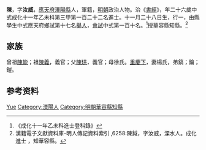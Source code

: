 {{Otheruses|other=名为陳鉞的其他人物|陈钺}}
{{明清人物信息框
| 姓名 = 陳鉞
| 原名 =
| 圖片名稱= 
| 圖片大小 =
| 圖片說明 = 
| 最高職務 =
| 國家 = 大明 
| 爵位 =
| 籍貫 = [[應天府|應天府]][[溧陽縣|溧陽縣]]
| 族裔 = 
| 旗籍 = 
| 字號 = 
| 諡號 =
| 出生日期 = 十一月二十八日
| 出生地點 =
| 逝世日期 = 
| 逝世地點 =
| 墓葬 =
| 配偶 = 楊氏
| 親屬 = 曾祖[[陳能|陳能]]，祖[[陳義|陳義]]，父[[陳珙|陳珙]]，母徐氏
| 出身 =
* 成化十一年乙未科進士
| 經歷 =
| 著作 =  
*
*
*
}}
'''陳{{ruby|鉞|-{zh-hans:yuè;zh-tw:ㄩㄝˋ}-}}'''{{BD|1450年||？年||}}，字'''汝威'''，[[應天府|應天府]][[溧陽縣|溧陽縣]]人，軍籍，[[明朝|明朝]]政治人物。治《[[書經|書經]]》，年二十六歲中式成化十一年乙未科第三甲第一百二十二名進士。十一月二十八日生，行一，由縣學生中式應天府鄉試第十七名[[舉人|舉人]]，[[會試|會試]]中式第一百十名。<ref>《成化十一年乙未科進士登科錄》</ref>授華容縣知縣。<ref>漢籍電子文獻資料庫-明人傳記資料索引 ,6258:陳鉞，字汝威，溧水人。成化進士 ，知華容縣。</ref>

== 家族 ==
曾祖[[陳能|陳能]]；祖[[陳義|陳義]]，義官；父[[陳珙|陳珙]]，義官；母徐氏。[[重慶下|重慶下]]，妻楊氏，弟鎬；鑰；鎧。

== 参考资料 ==
{{reflist}}

{{成化十一年乙未科殿试金榜}}

{{Authority control}}

{{DEFAULTSORT:Chen陈}}
[[Category:陈姓|Yue]]
[[Category:溧陽人|Category:溧陽人]]
[[Category:明朝華容縣知縣|Category:明朝華容縣知縣]]


{{明朝人物小作品}}